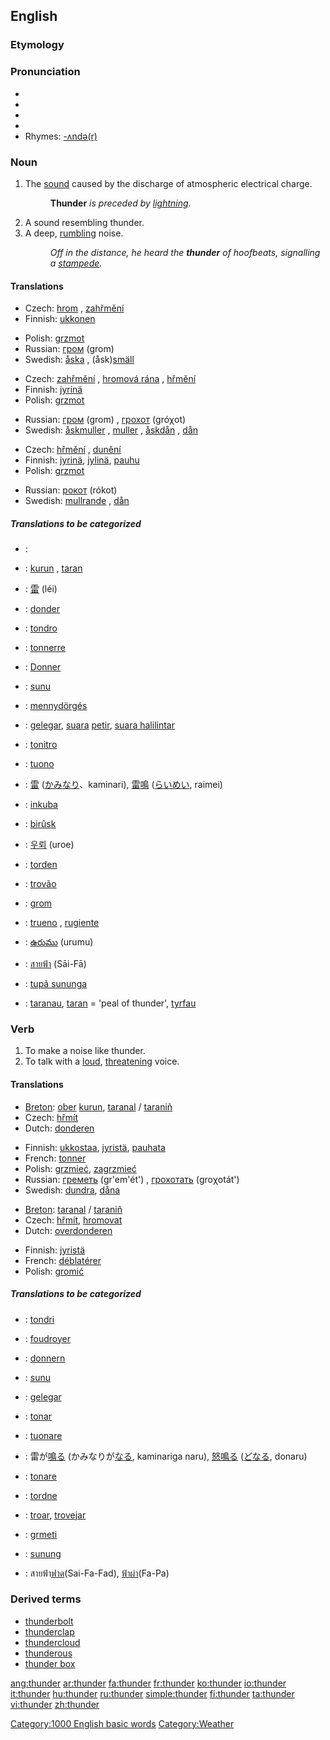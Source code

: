 ==English==

===Etymology===
{{etymon|OE.|þunor}}

===Pronunciation===
*{{AHD|/thŭn'dər/}}
*{{IPA|/ˈθʌn.də(r)/}}
*{{SAMPA|/"TVnd@(r)/}}
*{{audio|en-us-thunder.ogg|Audio (US)}}
*Rhymes: [[Rhymes:English:-ʌndə(r)|-ʌndə(r)]]

===Noun===
{{wikipedia}}
{{en-noun|-}}

#The [[sound]] caused by the discharge of atmospheric electrical charge. 
#:'''Thunder''' ''is preceded by [[lightning]].''
#A sound resembling thunder.
#A deep, [[rumble|rumbling]] noise.
#:''Off in the distance, he heard the '''thunder''' of hoofbeats, signalling a [[stampede]].''

====Translations====
{{trans-top|The sound caused by the discharge of atmospheric electrical charge}}
*Czech: [[hrom]] {{m}}, [[zahřmění]] {{n}}
*Finnish: [[ukkonen]]
{{trans-mid}}
*Polish: [[grzmot]] {{m}} 
*Russian: [[гром]] (grom) {{m}}
*Swedish: [[åska]] {{c}}, (åsk)[[smäll]] {{c}}
{{trans-bottom}}

{{trans-top|A sound resembling thunder}}
*Czech: [[zahřmění]] {{n}}, [[hromová rána]] {{f}}, [[hřmění]] {{n}}
*Finnish: [[jyrinä]]
*Polish: [[grzmot]]
{{trans-mid}}
*Russian: [[гром]] (grom) {{m}}, [[грохот]] (gróχot) {{m}}
*Swedish: [[åskmuller]] {{n}}, [[muller]] {{n}}, [[åskdån]] {{n}}, [[dån]] {{n}}
{{trans-bottom}}

{{trans-top|A deep, rumbling noise}}
*Czech: [[hřmění]] {{n}}, [[dunění]] {{n}}
*Finnish: [[jyrinä]], [[jylinä]], [[pauhu]]
*Polish: [[grzmot]] {{m}}
{{trans-mid}}
*Russian: [[рокот]] (rókot) {{m}}
*Swedish: [[mullrande]] {{n}}, [[dån]] {{n}}
{{trans-bottom}}

=====Translations to be categorized=====
{{checktrans}}
{{top}}
*{{ttbc|Arabic}}: {{ARchar|[[رعد]]}} {{Unicode|(raʕd)}}
*{{ttbc|Breton}}: [[kurun]] {{f}}, [[taran]] {{m}}
*{{ttbc|Chinese}}: [[雷]] (léi)
*{{ttbc|Dutch}}: [[donder]] {{m}}
*{{ttbc|Esperanto}}: [[tondro]]
*{{ttbc|French}}: [[tonnerre]] {{m}}
*{{ttbc|German}}: [[Donner]] {{m}}
*{{ttbc|Guaraní}}: [[sunu]]
*{{ttbc|Hungarian}}: [[mennydörgés]]
*{{ttbc|Indonesian}}: [[gelegar]], [[suara]] [[petir]], [[suara halilintar]]
*{{ttbc|Interlingua}}: [[tonitro]]
*{{ttbc|Italian}}: [[tuono]] {{m}}
*{{ttbc|Japanese}}: [[雷]] ([[かみなり]]、kaminari), [[雷鳴]] ([[らいめい]], raimei)
{{mid}}
*{{ttbc|Kinyarwanda}}: [[inkuba]]
*{{ttbc|Kurdish}}: [[birûsk]] {{f}}
*{{ttbc|Korean}}: [[우뢰]] (uroe)
*{{ttbc|Norwegian}}: [[torden]]
*{{ttbc|Portuguese}}: [[trovão]] {{m}}
*{{ttbc|Slovene}}: [[grom]] {{m}}
*{{ttbc|Spanish}}: [[trueno]] {{m}}, [[rugiente]] {{m}}
*{{ttbc|Telugu}}: [[ఉరుము]] (urumu)
*{{ttbc|Thai}}: [[สายฟ้า]] (Sāi-Fā)
*{{ttbc|Tupinambá}}: [[tupã sununga]]
*{{ttbc|Welsh}}: [[taranau]], [[taran]] = 'peal of thunder', [[tyrfau]]
{{bottom}}

===Verb===
{{en-verb}}

#To make a noise like thunder.
#To talk with a [[loud]], [[threatening]] voice.

====Translations====
{{trans-top|To make a noise like thunder}}
*[[Breton]]: [[ober]] [[kurun]], [[taranal]] / [[taraniñ]]
*Czech: [[hřmít]]
*Dutch: [[donderen]]
{{trans-mid}}
*Finnish: [[ukkostaa]], [[jyristä]], [[pauhata]]
*French: [[tonner]]
*Polish: [[grzmieć]], [[zagrzmieć]]
*Russian: [[греметь]] (gr'em'ét') {{impf}}, [[грохотать]] (groχotát') {{impf}}
*Swedish: [[dundra]], [[dåna]]
{{trans-bottom}}

{{trans-top|To talk with a loud, threatening voice}}
*[[Breton]]: [[taranal]] / [[taraniñ]]
*Czech: [[hřmít]], [[hromovat]]
*Dutch: [[overdonderen]]
{{trans-mid}}
*Finnish: [[jyristä]]
*French: [[déblatérer]]
*Polish: [[gromić]]
{{trans-bottom}}

=====Translations to be categorized=====
{{checktrans}}
{{top}}
*{{ttbc|Esperanto}}: [[tondri]]
*{{ttbc|French}}: [[foudroyer]]
*{{ttbc|German}}: [[donnern]]
*{{ttbc|Guaraní}}: [[sunu]]
*{{ttbc|Indonesian}}: [[gelegar]]
*{{ttbc|Interlingua}}: [[tonar]]
*{{ttbc|Italian}}: [[tuonare]]
*{{ttbc|Japanese}}: 雷が[[鳴る]] (かみなりが[[なる]], kaminariga naru), [[怒鳴る]] ([[どなる]], donaru)
{{mid}}
*{{ttbc|Latin}}: [[tonare]]
*{{ttbc|Norwegian}}: [[tordne]]
*{{ttbc|Portuguese}}: [[troar]], [[trovejar]]
*{{ttbc|Slovene}}: [[grmeti]]
*{{ttbc|Tupinambá}}: [[sunung]]
*{{ttbc|Thai}}: สายฟ้า[[ฟาด]](Sai-Fa-Fad), [[ฟ้าผ่า]](Fa-Pa)
{{bottom}}

===Derived terms===
*[[thunderbolt]]
*[[thunderclap]]
*[[thundercloud]]
*[[thunderous]]
*[[thunder box]]
[[Category:1000 English basic words]]
[[Category:Weather]]

[[ang:thunder]]
[[ar:thunder]]
[[fa:thunder]]
[[fr:thunder]]
[[ko:thunder]]
[[io:thunder]]
[[it:thunder]]
[[hu:thunder]]
[[ru:thunder]]
[[simple:thunder]]
[[fi:thunder]]
[[ta:thunder]]
[[vi:thunder]]
[[zh:thunder]]